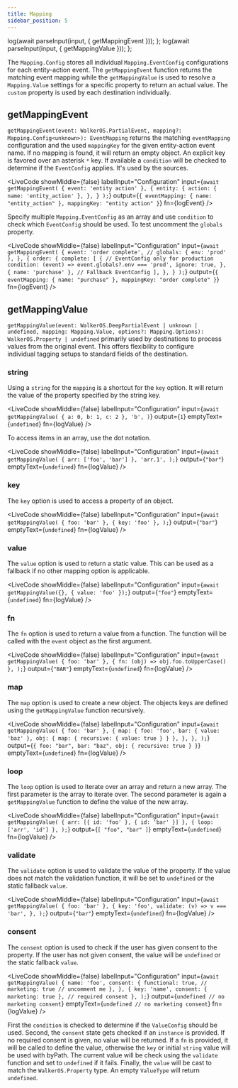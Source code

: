 ```yaml
---
title: Mapping
sidebar_position: 5
---
```



  log(await parseInput(input, { getMappingEvent }));
};
  log(await parseInput(input, { getMappingValue }));
};

The `Mapping.Config` stores all
individual&nbsp;<Link to="/docs/destinations/event_mapping#eventconfig">`Mapping.EventConfig`</Link>
configurations for
each&nbsp;<Link to="/docs/getting_started/event-model">entity-action
event</Link>. The&nbsp;<Link to="#getmappingevent">`getMappingEvent`</Link>
function returns the matching event mapping while
the&nbsp;<Link to="#getmappingvalue">`getMappingValue`</Link> is used to resolve
a `Mapping.Value` settings for a specific property to return an actual value.
The `custom` property is used by
each&nbsp;<Link to="/docs/destinations">destination</Link> individually.

## getMappingEvent

`getMappingEvent(event: WalkerOS.PartialEvent, mapping?: Mapping.Config<unknown>): EventMapping`
returns the matching `eventMapping` configuration and the used `mappingKey` for
the given entity-action event name. If no mapping is found, it will return an
empty object. An explicit key is favored over an asterisk `*` key. If available
a `condition` will be checked to determine if the `EventConfig` applies. It's
used by the&nbsp;<Link to="/docs/sources">sources</Link>.

<LiveCode
  showMiddle={false}
  labelInput="Configuration"
  input={`await getMappingEvent(
    { event: 'entity action' },
    {
      entity: {
        action: { name: 'entity_action' },
      },
    }
  );`}
  output={`{
    eventMapping: {
      name: "entity_action"
    },
    mappingKey: "entity action"
  }`}
  fn={logEvent}
/>

Specify multiple `Mapping.EventConfig` as an array and use `condition` to check
which `EventConfig` should be used. To test uncomment the `globals` property.

<LiveCode
  showMiddle={false}
  labelInput="Configuration"
  input={`await getMappingEvent(
    {
      event: 'order complete',
      // globals: { env: 'prod' },
    },
    {
      order: {
        complete: [
          {
            // EventConfig only for production
            condition: (event) =>
              event.globals?.env === 'prod',
            ignore: true,
          },
          { name: 'purchase' }, // Fallback EventConfig
        ],
      },
    }
  );`}
  output={`{
    eventMapping: {
      name: "purchase"
    },
    mappingKey: "order complete"
  }`}
  fn={logEvent}
/>

## getMappingValue

`getMappingValue(event: WalkerOS.DeepPartialEvent | unknown | undefined, mapping: Mapping.Value, options?: Mapping.Options): WalkerOS.Property | undefined`
primarily used by&nbsp;<Link to="/docs/destinations">destinations</Link> to
process values from the original event. This offers flexibility to configure
individual&nbsp;<Link to="/docs/sources/html-tagging">tagging setups</Link> to
standard fields of the destination.

### string

Using a `string` for the `mapping` is a shortcut for the `key` option. It will
return the value of the property specified by the string key.

<LiveCode
  showMiddle={false}
  labelInput="Configuration"
  input={`await getMappingValue(
    { a: 0, b: 1, c: 2 },
    'b',
  )`}
  output={`1`}
  emptyText={`undefined`}
  fn={logValue}
/>

To access items in an array, use the dot notation.

<LiveCode
  showMiddle={false}
  labelInput="Configuration"
  input={`await getMappingValue(
    { arr: ['foo', 'bar'] },
    'arr.1',
  );`}
  output={`"bar"`}
  emptyText={`undefined`}
  fn={logValue}
/>

### key

The `key` option is used to access a property of an object.

<LiveCode
  showMiddle={false}
  labelInput="Configuration"
  input={`await getMappingValue(
    { foo: 'bar' },
    { key: 'foo' },
  );`}
  output={`"bar"`}
  emptyText={`undefined`}
  fn={logValue}
/>

### value

The `value` option is used to return a static value. This can be used as a
fallback if no other mapping option is applicable.

<LiveCode
  showMiddle={false}
  labelInput="Configuration"
  input={`await getMappingValue({}, { value: 'foo' });`}
  output={`"foo"`}
  emptyText={`undefined`}
  fn={logValue}
/>

### fn

The `fn` option is used to return a value from a function. The function will be
called with the `event` object as the first argument.

<LiveCode
  showMiddle={false}
  labelInput="Configuration"
  input={`await getMappingValue(
    { foo: 'bar' },
    { fn: (obj) => obj.foo.toUpperCase() },
  );`}
  output={`"BAR"`}
  emptyText={`undefined`}
  fn={logValue}
/>

### map

The `map` option is used to create a new object. The objects keys are defined
using the `getMappingValue` function recursively.

<LiveCode
  showMiddle={false}
  labelInput="Configuration"
  input={`await getMappingValue(
    { foo: 'bar' },
    {
      map: {
        foo: 'foo',
        bar: { value: 'baz' },
        obj: { map: { recursive: { value: true } } },
      },
    },
  );`}
  output={`{
    foo: "bar",
    bar: "baz",
    obj: {
      recursive: true
    }
  }`}
  emptyText={`undefined`}
  fn={logValue}
/>

### loop

The `loop` option is used to iterate over an array and return a new array. The
first parameter is the array to iterate over. The second parameter is again a
`getMappingValue` function to define the value of the new array.

<LiveCode
  showMiddle={false}
  labelInput="Configuration"
  input={`await getMappingValue(
    { arr: [{ id: 'foo' }, { id: 'bar' }] },
    { loop: ['arr', 'id'] },
  );`}
  output={`[
    "foo",
    "bar"
  ]`}
  emptyText={`undefined`}
  fn={logValue}
/>

### validate

The `validate` option is used to validate the value of the property. If the
value does not match the validation function, it will be set to `undefined` or
the static fallback `value`.

<LiveCode
  showMiddle={false}
  labelInput="Configuration"
  input={`await getMappingValue(
    { foo: 'bar' },
    {
      key: 'foo',
      validate: (v) => v === 'bar',
    },
  );`}
  output={`"bar"`}
  emptyText={`undefined`}
  fn={logValue}
/>

### consent

The `consent` option is used to check if the user has given consent to the
property. If the user has not given consent, the value will be `undefined` or
the static fallback `value`.

<LiveCode
  showMiddle={false}
  labelInput="Configuration"
  input={`await getMappingValue(
    {
      name: 'foo',
      consent: {
        functional: true,
        // marketing: true // uncomment me
      },
    },
    {
      key: 'name',
      consent: { marketing: true }, // required consent
    },
  );`}
  output={`undefined // no marketing consent`}
  emptyText={`undefined // no marketing consent`}
  fn={logValue}
/>

First the `condition` is checked to determine if the `ValueConfig` should be
used. Second, the `consent` state gets checked if an `instance` is provided. If
no required consent is given, no value will be returned. If a `fn` is provided,
it will be called to define the value, otherwise the `key` or initial `string`
value will be used
with&nbsp;<Link to="/docs/utils/helper#getbypath">byPath</Link>. The current
value will be check using the `validate` function and set to `undefined` if it
fails. Finally, the `value` will be cast to match the `WalkerOS.Property` type.
An empty `ValueType` will return `undefined`.
